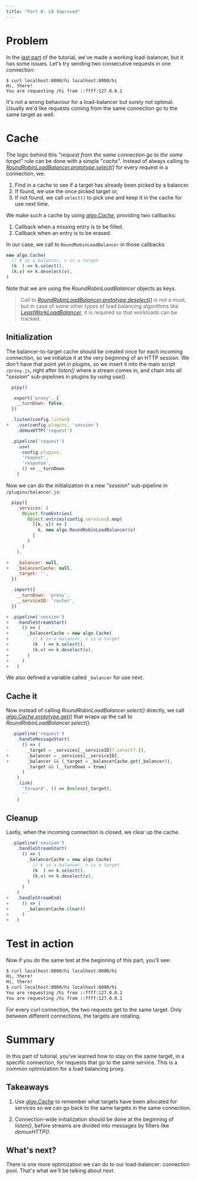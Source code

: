 ```yaml
---
title: "Part 8: LB Improved"
---
```


# Problem

In the [last part](/tutorial/07-load-balancing) of the tutorial,
we've made a working load-balancer, but it has some issues.
Let's try sending two consecutive requests in one connection:

```
$ curl localhost:8000/hi localhost:8000/hi
Hi, there!
You are requesting /hi from ::ffff:127.0.0.1
```

It's not a wrong behaviour for a load-balancer but surely not optimal.
Usually we'd like requests coming from the same connection go to the same target as well.

# Cache

The logic behind this "_request from the same connection go to the same target_" rule
can be done with a simple "_cache_". Instead of always calling to
[_RoundRobinLoadBalancer.prototype.select()_](/reference/algo/RoundRobinLoadBalancer/select)
for every request in a connection, we:

1. Find in a cache to see if a target has already been picked by a balancer.
2. If found, we use the once picked target or,
3. If not found, we call `select()` to pick one and keep it in the cache for use next time.

We make such a cache by using [_algo.Cache_](/reference/algo/Cache),
providing two callbacks:

1. Callback when a missing entry is to be filled.
2. Callback when an entry is to be erased.

In our case, we call to `RoundRobinLoadBalancer` in those callbacks:

``` js
new algo.Cache(
  // k is a balancer, v is a target
  (k  ) => k.select(),
  (k,v) => k.deselect(v),
)
```

Note that we are using the _RoundRobinLoadBalancer_ objects as keys.

> Call to [_RoundRobinLoadBalancer.prototype.deselect()_](/reference/algo/RoundRobinLoadBalancer/deselect)
> is not a must, but in case of some other types of load balancing algorithms
> like [_LeastWorkLoadBalancer_](/reference/algo/LeastWorkLoadBalancer),
> it is required so that workloads can be tracked.

## Initialization

The balancer-to-target cache should be created once for each incoming connection,
so we initialize it at the very beginning of an HTTP session.
We don't have that point yet in plugins, so we insert it into the main script `/proxy.js`,
right after _listen()_ where a stream comes in, and chain into all "_session_" sub-pipelines
in plugins by using _use()_.

``` js
  pipy()

  .export('proxy', {
    __turnDown: false,
  })

  .listen(config.listen)
+   .use(config.plugins, 'session')
    .demuxHTTP('request')

  .pipeline('request')
    .use(
      config.plugins,
      'request',
      'response',
      () => __turnDown
    )
```

Now we can do the initialization in a new "_session_" sub-pipeline in `/plugins/balancer.js`:

``` js
  pipy({
    _services: (
      Object.fromEntries(
        Object.entries(config.services).map(
          ([k, v]) => [
            k, new algo.RoundRobinLoadBalancer(v)
          ]
        )
      )
    ),

+   _balancer: null,
+   _balancerCache: null,
    _target: '',
  })

  .import({
    __turnDown: 'proxy',
    __serviceID: 'router',
  })

+ .pipeline('session')
+   .handleStreamStart(
+     () => (
+       _balancerCache = new algo.Cache(
+         // k is a balancer, v is a target
+         (k  ) => k.select(),
+         (k,v) => k.deselect(v),
+       )
+     )
+   )
```

We also defined a variable called `_balancer` for use next.

## Cache it

Now instead of calling _RoundRobinLoadBalancer.select()_ directly,
we call [_algo.Cache.prototype.get()_](/reference/algo/Cache/get)
that wraps up the call to _RoundRobinLoadBalancer.select()_.

``` js
  .pipeline('request')
    .handleMessageStart(
      () => (
-       _target = _services[__serviceID]?.select?.(),
+       _balancer = _services[__serviceID],
+       _balancer && (_target = _balancerCache.get(_balancer)),
        _target && (__turnDown = true)
      )
    )
    .link(
      'forward', () => Boolean(_target),
      ''
    )
```

## Cleanup

Lastly, when the incoming connection is closed, we clear up the cache.

``` js
  .pipeline('session')
    .handleStreamStart(
      () => (
        _balancerCache = new algo.Cache(
          // k is a balancer, v is a target
          (k  ) => k.select(),
          (k,v) => k.deselect(v),
        )
      )
    )
+   .handleStreamEnd(
+     () => (
+       _balancerCache.clear()
+     )
+   )
```

# Test in action

Now if you do the same test at the beginning of this part, you'll see:

```sh
$ curl localhost:8000/hi localhost:8000/hi
Hi, there!
Hi, there!
$ curl localhost:8000/hi localhost:8000/hi
You are requesting /hi from ::ffff:127.0.0.1
You are requesting /hi from ::ffff:127.0.0.1
```

For every _curl_ connection, the two requests get to the same target.
Only between different connections, the targets are rotating.

# Summary

In this part of tutorial, you've learned how to stay on the same target,
in a specific connection, for requests that go to the same service.
This is a common optimization for a load balancing proxy.

## Takeaways

1. Use [_algo.Cache_](/reference/algo/Cache) to remember what targets
   have been allocated for services so we can go back to the same targets in
   the same connection.

2. Connection-wide initialization should be done at the beginning of _listen()_,
   before streams are divided into messages by filters like _demuxHTTP()_.

## What's next?

There is one more optimization we can do to our load-balancer: connection pool.
That's what we'll be talking about next.

